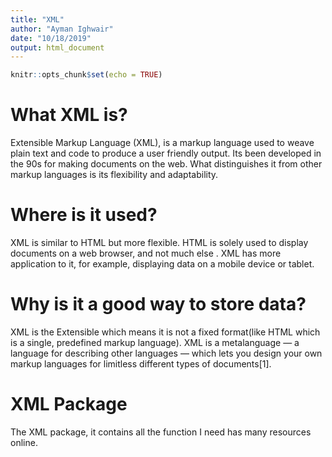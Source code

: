 ```yaml
---
title: "XML"
author: "Ayman Ighwair"
date: "10/18/2019"
output: html_document
---
```


```r
knitr::opts_chunk$set(echo = TRUE)
```

# What XML is?

Extensible Markup Language (XML), is a markup language used to weave plain text and code to produce a user friendly output. Its been developed in the 90s for making documents on the web. What distinguishes it from other markup languages is its flexibility and adaptability.  

# Where is it used? 

XML is similar to HTML but more flexible. HTML is solely used to display documents on a web browser, and not much else . XML has more application to it, for example, displaying data on a mobile device or tablet. 

# Why is it a good way to store data? 

XML is the Extensible which means it is not a fixed format(like HTML which is a single, predefined markup language).  XML is a metalanguage — a language for describing other languages — which lets you design your own markup languages for limitless different types of documents[1]. 

# XML Package
The XML package, it contains all the function I need has many resources online. 

```r


```


